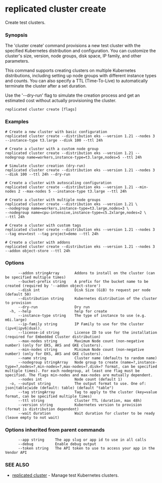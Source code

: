 # replicated cluster create

Create test clusters.

### Synopsis

The 'cluster create' command provisions a new test cluster with the specified Kubernetes distribution and configuration. You can customize the cluster's size, version, node groups, disk space, IP family, and other parameters.

This command supports creating clusters on multiple Kubernetes distributions, including setting up node groups with different instance types and counts. You can also specify a TTL (Time-To-Live) to automatically terminate the cluster after a set duration.

Use the '--dry-run' flag to simulate the creation process and get an estimated cost without actually provisioning the cluster.

```
replicated cluster create [flags]
```

### Examples

```
# Create a new cluster with basic configuration
replicated cluster create --distribution eks --version 1.21 --nodes 3 --instance-type t3.large --disk 100 --ttl 24h

# Create a cluster with a custom node group
replicated cluster create --distribution eks --version 1.21 --nodegroup name=workers,instance-type=t3.large,nodes=5 --ttl 24h

# Simulate cluster creation (dry-run)
replicated cluster create --distribution eks --version 1.21 --nodes 3 --disk 100 --ttl 24h --dry-run

# Create a cluster with autoscaling configuration
replicated cluster create --distribution eks --version 1.21 --min-nodes 2 --max-nodes 5 --instance-type t3.large --ttl 24h

# Create a cluster with multiple node groups
replicated cluster create --distribution eks --version 1.21 \
--nodegroup name=workers,instance-type=t3.large,nodes=3 \
--nodegroup name=cpu-intensive,instance-type=c5.2xlarge,nodes=2 \
--ttl 24h

# Create a cluster with custom tags
replicated cluster create --distribution eks --version 1.21 --nodes 3 --tag env=test --tag project=demo --ttl 24h

# Create a cluster with addons
replicated cluster create --distribution eks --version 1.21 --nodes 3 --addon object-store --ttl 24h
```

### Options

```
      --addon stringArray       Addons to install on the cluster (can be specified multiple times)
      --bucket-prefix string    A prefix for the bucket name to be created (required by '--addon object-store')
      --disk int                Disk Size (GiB) to request per node (default 50)
      --distribution string     Kubernetes distribution of the cluster to provision
      --dry-run                 Dry run
  -h, --help                    help for create
      --instance-type string    The type of instance to use (e.g. m6i.large)
      --ip-family string        IP Family to use for the cluster (ipv4|ipv6|dual).
      --license-id string       License ID to use for the installation (required for Embedded Cluster distribution)
      --max-nodes string        Maximum Node count (non-negative number) (only for EKS, AKS and GKE clusters).
      --min-nodes string        Minimum Node count (non-negative number) (only for EKS, AKS and GKE clusters).
      --name string             Cluster name (defaults to random name)
      --nodegroup stringArray   Node group to create (name=?,instance-type=?,nodes=?,min-nodes=?,max-nodes=?,disk=? format, can be specified multiple times). For each nodegroup, at least one flag must be specified. The flags min-nodes and max-nodes are mutually dependent.
      --nodes int               Node count (default 1)
  -o, --output string           The output format to use. One of: json|table|wide (default: table) (default "table")
      --tag stringArray         Tag to apply to the cluster (key=value format, can be specified multiple times)
      --ttl string              Cluster TTL (duration, max 48h)
      --version string          Kubernetes version to provision (format is distribution dependent)
      --wait duration           Wait duration for cluster to be ready (leave empty to not wait)
```

### Options inherited from parent commands

```
      --app string     The app slug or app id to use in all calls
      --debug          Enable debug output
      --token string   The API token to use to access your app in the Vendor API
```

### SEE ALSO

* [replicated cluster](replicated-cli-cluster)	 - Manage test Kubernetes clusters.

